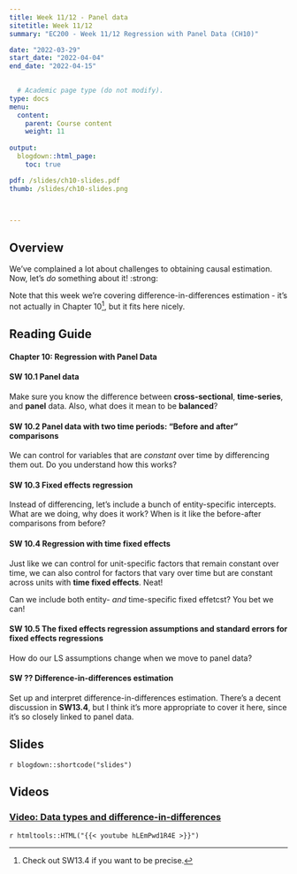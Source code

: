 ```yaml
---
title: Week 11/12 - Panel data
sitetitle: Week 11/12
summary: "EC200 - Week 11/12 Regression with Panel Data (CH10)"

date: "2022-03-29"
start_date: "2022-04-04"
end_date: "2022-04-15"

  
  # Academic page type (do not modify).
type: docs
menu:
  content:
    parent: Course content
    weight: 11
    
output:
  blogdown::html_page:
    toc: true

pdf: /slides/ch10-slides.pdf
thumb: /slides/ch10-slides.png



---
```


## Overview

We've complained a lot about challenges to obtaining causal estimation. Now, let's *do* something about it! :strong:

Note that this week we're covering difference-in-differences estimation - it's not actually in Chapter 10^[Check out SW13.4 if you want to be precise.], but it fits here nicely. 

## Reading Guide

#### **Chapter 10: Regression with Panel Data**

#### **SW 10.1** Panel data

Make sure you know the difference between **cross-sectional**, **time-series**, and **panel** data. Also, what does it mean to be **balanced**?

#### **SW 10.2** Panel data with two time periods: "Before and after" comparisons

We can control for variables that are *constant* over time by differencing them out. Do you understand how this works? 

#### **SW 10.3** Fixed effects regression

Instead of differencing, let's include a bunch of entity-specific intercepts. What are we doing, why does it work? When is it like the before-after comparisons from before? 

#### **SW 10.4** Regression with time fixed effects

Just like we can control for unit-specific factors that remain constant over time, we can also control for factors that vary over time but are constant across units with **time fixed effects**. Neat! 

Can we include both entity- *and* time-specific fixed effetcst? You bet we can! 

#### **SW 10.5** The fixed effects regression assumptions and standard errors for fixed effects regressions

How do our LS assumptions change when we move to panel data? 

#### **SW ??** Difference-in-differences estimation 

Set up and interpret difference-in-differences estimation. There's a decent discussion in **SW13.4**, but I think it's more appropriate to cover it here, since it's so closely linked to panel data. 

## Slides

`r blogdown::shortcode("slides")`

## Videos


### [Video: Data types and difference-in-differences](https://youtu.be/hLEmPwd1R4E )
`r htmltools::HTML("{{< youtube hLEmPwd1R4E >}}")`

<!-- ### [Class Video](https://streaming.uvm.edu/media/embed/iM9eQzi/)  -->

<!-- *You need to use your netid to log in - let me know if you have issues* -->


<!--  <iframe src="https://streaming.uvm.edu/media/embed/iM9eQzi/" width="640" height="480" frameborder="0" allowfullscreen></iframe> -->

